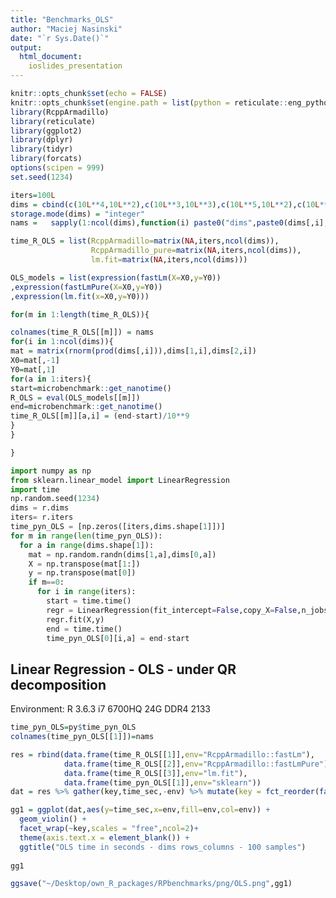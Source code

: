 ```yaml
---
title: "Benchmarks_OLS"
author: "Maciej Nasinski"
date: "`r Sys.Date()`"
output: 
  html_document: 
    ioslides_presentation
---
```


```r
knitr::opts_chunk$set(echo = FALSE)
knitr::opts_chunk$set(engine.path = list(python = reticulate::eng_python))
library(RcppArmadillo)
library(reticulate)
library(ggplot2)
library(dplyr)
library(tidyr)
library(forcats)
options(scipen = 999)
set.seed(1234)
```


```r
iters=100L
dims = cbind(c(10L**4,10L**2),c(10L**3,10L**3),c(10L**5,10L**2),c(10L**6,10L**1))
storage.mode(dims) = "integer"
nams =   sapply(1:ncol(dims),function(i) paste0("dims",paste0(dims[,i],collapse="_")))
```

```r
time_R_OLS = list(RcppArmadillo=matrix(NA,iters,ncol(dims)),
                  RcppArmadillo_pure=matrix(NA,iters,ncol(dims)),
                  lm.fit=matrix(NA,iters,ncol(dims)))

OLS_models = list(expression(fastLm(X=X0,y=Y0))
,expression(fastLmPure(X=X0,y=Y0))
,expression(lm.fit(x=X0,y=Y0)))

for(m in 1:length(time_R_OLS)){

colnames(time_R_OLS[[m]]) = nams
for(i in 1:ncol(dims)){
mat = matrix(rnorm(prod(dims[,i])),dims[1,i],dims[2,i])
X0=mat[,-1]
Y0=mat[,1]
for(a in 1:iters){
start=microbenchmark::get_nanotime()
R_OLS = eval(OLS_models[[m]])
end=microbenchmark::get_nanotime()
time_R_OLS[[m]][a,i] = (end-start)/10**9
}
}

}
```

```python
import numpy as np
from sklearn.linear_model import LinearRegression
import time
np.random.seed(1234)
dims = r.dims
iters= r.iters
time_pyn_OLS = [np.zeros([iters,dims.shape[1]])]
for m in range(len(time_pyn_OLS)):
  for a in range(dims.shape[1]):
    mat = np.random.randn(dims[1,a],dims[0,a])
    X = np.transpose(mat[1:])
    y = np.transpose(mat[0])
    if m==0:
      for i in range(iters):
        start = time.time()
        regr = LinearRegression(fit_intercept=False,copy_X=False,n_jobs=4)
        regr.fit(X,y)
        end = time.time()
        time_pyn_OLS[0][i,a] = end-start
```


## Linear Regression - OLS - under QR decomposition

Environment: R 3.6.3 i7 6700HQ 24G DDR4 2133

```r
time_pyn_OLS=py$time_pyn_OLS
colnames(time_pyn_OLS[[1]])=nams

res = rbind(data.frame(time_R_OLS[[1]],env="RcppArmadillo::fastLm"),
            data.frame(time_R_OLS[[2]],env="RcppArmadillo::fastLmPure"),
            data.frame(time_R_OLS[[3]],env="lm.fit"),
            data.frame(time_pyn_OLS[[1]],env="sklearn")) 
dat = res %>% gather(key,time_sec,-env) %>% mutate(key = fct_reorder(factor(key),time_sec))

gg1 = ggplot(dat,aes(y=time_sec,x=env,fill=env,col=env)) + 
  geom_violin() + 
  facet_wrap(~key,scales = "free",ncol=2)+
  theme(axis.text.x = element_blank()) +
  ggtitle("OLS time in seconds - dims rows_columns - 100 samples")
  
gg1
```

```r
ggsave("~/Desktop/own_R_packages/RPbenchmarks/png/OLS.png",gg1)
```
